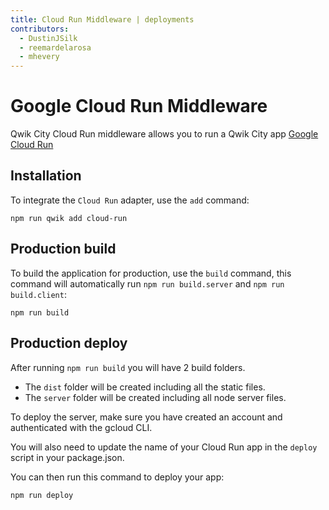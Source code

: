 ```yaml
---
title: Cloud Run Middleware | deployments
contributors:
  - DustinJSilk
  - reemardelarosa
  - mhevery
---
```


# Google Cloud Run Middleware

Qwik City Cloud Run middleware allows you to run a Qwik City app [Google Cloud Run](https://cloud.google.com/run)

## Installation

To integrate the `Cloud Run` adapter, use the `add` command:

```shell
npm run qwik add cloud-run
```

## Production build

To build the application for production, use the `build` command, this command will automatically run `npm run build.server` and `npm run build.client`:

```shell
npm run build
```

## Production deploy

After running `npm run build` you will have 2 build folders.

- The `dist` folder will be created including all the static files.
- The `server` folder will be created including all node server files.

To deploy the server, make sure you have created an account and authenticated with the gcloud CLI.

You will also need to update the name of your Cloud Run app in the `deploy` script in your package.json.

You can then run this command to deploy your app:

```shell
npm run deploy
```
